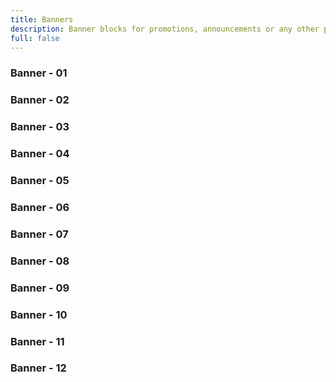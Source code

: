 ```yaml
---
title: Banners
description: Banner blocks for promotions, announcements or any other purpose.
full: false
---
```


### Banner - 01
<ComponentPreview 
  name="banner-01-block"
  classNameComponentContainer='min-h-[300px] md:px-6'
/>



### Banner - 02
<ComponentPreview 
  name="banner-02-block"
  classNameComponentContainer='min-h-[300px] md:px-6'
/>

### Banner - 03
<ComponentPreview 
  name="banner-03-block"
  classNameComponentContainer='min-h-[300px] md:px-6'
/>

### Banner - 04
<ComponentPreview 
  name="banner-04-block"
  classNameComponentContainer='min-h-[300px] md:px-6'
  has
/>

### Banner - 05
<ComponentPreview 
  name="banner-05-block"
  classNameComponentContainer='min-h-[300px] md:px-6'
/>

### Banner - 06
<ComponentPreview 
  name="banner-06-block"
  classNameComponentContainer='min-h-[300px] md:px-6'
/>

### Banner - 07
<ComponentPreview 
  name="banner-07-block"
  classNameComponentContainer='min-h-[300px] md:px-6'
/>

### Banner - 08
<ComponentPreview 
  name="banner-08-block"
  classNameComponentContainer='min-h-[300px] md:px-6'
  hasReTrigger
/>

### Banner - 09
<ComponentPreview 
  name="banner-09-block"
  classNameComponentContainer='min-h-[300px] md:px-6'
  hasReTrigger
/>

### Banner - 10
<ComponentPreview 
  name="banner-10-block"
  classNameComponentContainer='min-h-[300px] md:px-6'
  hasReTrigger
/>

### Banner - 11
<ComponentPreview 
  name="banner-11-block"
  classNameComponentContainer='min-h-[300px] md:px-6'
  hasReTrigger
/>

### Banner - 12
<ComponentPreview 
  name="banner-12-block"
  classNameComponentContainer='min-h-[300px] md:px-6'
  hasReTrigger
/>
